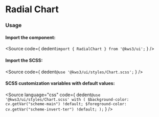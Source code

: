 
<Version />

# Radial Chart

<Meta of={Stories} />
<Canvas of={Stories.Main} />
<Controls />

### Usage
#### Import the component:
<Source
  code={
    dedent`import { RadialChart } from '@kws3/ui';`
  }
/>

#### Import the SCSS:
<Source
  code={
    dedent`@use '@kws3/ui/styles/Chart.scss';`
  }
/>

#### SCSS customization variables with default values:
<Source
  language="css"
  code={
    dedent`
      @use '@kws3/ui/styles/Chart.scss' with (
        $background-color: cv.getVar("scheme-main") !default;
        $foreground-color: cv.getVar("scheme-invert-ter") !default;
      );
    `
  }
/>
